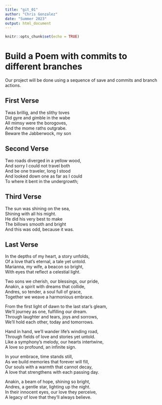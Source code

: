 ```yaml
---
title: "git_01"
author: "Chris Gonzalez"
date: "Summer 2023"
output: html_document
---
```


```r
knitr::opts_chunk$set(echo = TRUE)
```
# Build a Poem with commits to different branches
Our project will be done using a sequence of save and commits and branch actions.
<!-- Do not modify or change any text in "!--" bracketed areas such as this --- these are instructions to
you, if you change any of this the git program will notice it and compromise your git merging strategy !-->

## First Verse 
<!--Put the first five lines of a poem by Lewis Carrol in this section!-->
Twas brillig, and the slithy toves   
Did gyre and gimble in the wabe   
All mimsy were the borogoves,   
And the mome raths outgrabe.   
Beware the Jabberwock, my son   


## Second Verse
<!--Put the first five lines of a poem by Robert Frost here!-->
Two roads diverged in a yellow wood,   
And sorry I could not travel both   
And be one traveler, long I stood   
And looked down one as far as I could   
To where it bent in the undergrowth;   


## Third Verse
<!--Put the first two verses of The Walrus and the Carpenter here!-->
The sun was shining on the sea,      
Shining with all his might.      
He did his very best to make      
The billows smooth and bright      
And this was odd, because it was.  


## Last Verse
<!--Put a short poem you created using chatGPT of 20 to 30 lines,here!-->

In the depths of my heart, a story unfolds,   
Of a love that's eternal, a tale yet untold.   
Marianna, my wife, a beacon so bright,   
With eyes that reflect a celestial light.   

Two sons we cherish, our blessings, our pride,   
Anakin, a spirit with dreams that collide,   
Andres, so tender, a soul full of grace,   
Together we weave a harmonious embrace.   

From the first light of dawn to the last star's gleam,   
We'll journey as one, fulfilling our dream.   
Through laughter and tears, joys and sorrows,   
We'll hold each other, today and tomorrows.   

Hand in hand, we'll wander life's winding road,   
Through fields of love and stories yet untold.   
Like a symphony's melody, our hearts intertwine,   
A love so profound, an infinite sign.   

In your embrace, time stands still,   
As we build memories that forever will fill,   
Our souls with a warmth that cannot decay,   
A love that strengthens with each passing day.   

Anakin, a beam of hope, shining so bright,   
Andres, a gentle star, lighting up the night.   
In their innocent eyes, our love they perceive,   
A legacy of love that they'll always believe.   


